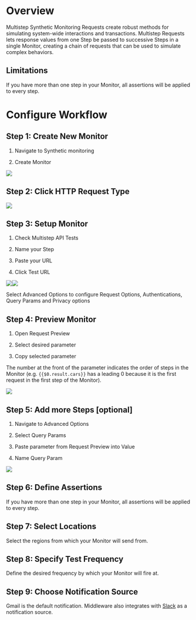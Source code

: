 # Overview

Multistep Synthetic Monitoring Requests create robust methods for simulating system-wide interactions and transactions. Multistep Requests lets response values from one Step be passed to successive Steps in a single Monitor, creating a chain of requests that can be used to simulate complex behaviors.

## Limitations

If you have more than one step in your Monitor, all assertions will be applied to every step. 

# Configure Workflow

## Step 1: Create New Monitor

1.  Navigate to Synthetic monitoring

2.  Create Monitor

![](https://lh3.googleusercontent.com/vy-zrDXraR11AvHwM-mro19edpJ45NtyTemXSsOeHsn_oHqdapv9rfh--Kn98Edwp3JyB2xTrC3z-S8ya2q5d64BH9B53qyYKsNKpx9aE39ja5DfrgFbcQzXPJgWzWodJn9DQKNssnBAfFvsYoQpsDw)

## Step 2: Click HTTP Request Type

![](https://lh4.googleusercontent.com/HiTQ530Z3aj1OajtkjXIzXil9YiTX2UgiTqujn7udfqUfZ_S3kYxvP3DtZAveuqpOAam9tOBcRRaJMP7Mh-0fBiYlDFgM702eKyaFtkG6l8CrIChmHh7GOyrwDCzw6maegwYgrs7k8JzWGG3uxstT-g)

## Step 3: Setup Monitor

1.  Check Multistep API Tests

2.  Name your Step

3.  Paste your URL

4.  Click Test URL

![](https://lh3.googleusercontent.com/KyDbYRtpErPtoFHQ2JTjlwrN2z71Hn3B5RVj4FG1wzlz9T5Nw_Aac0lqOEM_GVOJJzqdGufSWb-YovBqqBCPNfzRNDzaTfAOKys5nxQ6D3DXXaxwq3QJXRo1zBjMKBIAU2qj-JIIAnGTBYszIVcet_0)![](https://lh6.googleusercontent.com/kpWk3Q5GxdDWCzvROzXfnT0lwbbkH6Id40jXOZfSAyxOfijOo4sNDX8pejPIF5s5OO6zvWgnv-uFgwQv4qfSMQ4eM_YgOKFd7BAfhHB8s226KbvwpwvGVJh8mByHi6lIohAXuPeBL9KfwgAI1WyE57c)

<Note> Select Advanced Options to configure Request Options, Authentications, Query Params and Privacy options </Note>

## Step 4: Preview Monitor

1.  Open Request Preview

2.  Select desired parameter

3.  Copy selected parameter 

<Note> The number at the front of the parameter indicates the order of steps in the Monitor (e.g. `{{$0.result.cars}}` has a leading 0 because it is the first request in the first step of the Monitor). </Note>

![](https://lh4.googleusercontent.com/ZZ5B46px8K889718du4XxKcMfpjX-XyYk5YcSLbrGWH1l_LWczGsLWEoHn5rR1_gncoqsaVGOG3joRDjwrCoth_Hfi5MneWGIn9TqFLhD4jwjIMBHIdSN1VmMLw7vfmaD4btz13e4pLI55jDYyhf3mM)

## Step 5: Add more Steps [optional]

1.  Navigate to Advanced Options

2.  Select Query Params

3.  Paste parameter from Request Preview into Value

4.  Name Query Param

![](https://lh5.googleusercontent.com/hnq83zgMilvkaVrh59bbAAJNJPMRuVHaSuU2eM0T4jmoFStdGQwiH0IJMTmSBMPawLlDxDg1C9IlqeGuZcKi9XFhl-vv5D62kkUQHFmXplUFiyerWmu4_VE3xTHbmZDs4b2kYaQFU1GxDxqbO30MPYc)

## Step 6: Define Assertions

<Warning> If you have more than one step in your Monitor, all assertions will be applied to every step. </Warning>

## Step 7: Select Locations

Select the regions from which your Monitor will send from.

## Step 8: Specify Test Frequency

Define the desired frequency by which your Monitor will fire at.

## Step 9: Choose Notification Source

Gmail is the default notification. Middleware also integrates with [Slack](#/slack-integration) as a notification source.